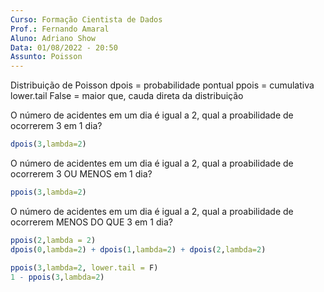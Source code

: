 ```yaml
---
Curso: Formação Cientista de Dados
Prof.: Fernando Amaral
Aluno: Adriano Show
Data: 01/08/2022 - 20:50
Assunto: Poisson
---
```

Distribuição de Poisson
dpois = probabilidade pontual
ppois = cumulativa
lower.tail False = maior que, cauda direta da distribuição

O número de acidentes em um dia é igual a 2, qual a proabilidade de ocorrerem 3 em 1 dia?

```r
dpois(3,lambda=2)
```
O número de acidentes em um dia é igual a 2, qual a proabilidade de ocorrerem 3 OU MENOS em 1 dia?
```r
ppois(3,lambda=2)
```
O número de acidentes em um dia é igual a 2, qual a proabilidade de ocorrerem MENOS DO QUE 3 em 1 dia?

```r
ppois(2,lambda = 2)
dpois(0,lambda=2) + dpois(1,lambda=2) + dpois(2,lambda=2)
```
```r
ppois(3,lambda=2, lower.tail = F) 
1 - ppois(3,lambda=2) 
```

